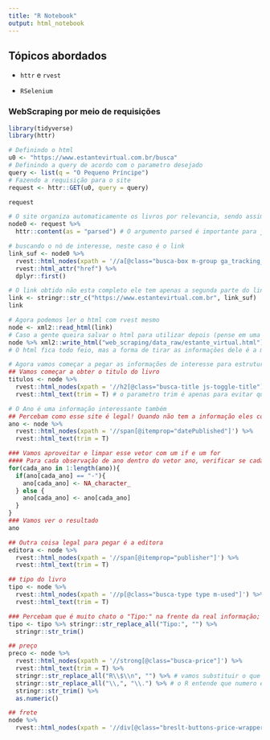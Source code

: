 ```yaml
---
title: "R Notebook"
output: html_notebook
---
```


## Tópicos abordados

- `httr` e `rvest`

- `RSelenium`

### WebScraping por meio de requisições

```r
library(tidyverse)
library(httr)
```

```r
# Definindo o html
u0 <- "https://www.estantevirtual.com.br/busca"
# Definindo a query de acordo com o parametro desejado
query <- list(q = "O Pequeno Príncipe")
# Fazendo a requisição para o site
request <- httr::GET(u0, query = query)

request

# O site organiza automaticamente os livros por relevancia, sendo assim vamos pegar o primeiro link
node0 <- request %>% 
  httr::content(as = "parsed") # O argumento parsed é importante para já obtermos o html parseado

# buscando o nó de interesse, neste caso é o link
link_suf <- node0 %>% 
  rvest::html_nodes(xpath = '//a[@class="busca-box m-group ga_tracking_event desktop"]') %>% 
  rvest::html_attr("href") %>% 
  dplyr::first()

# O link obtido não esta completo ele tem apenas a segunda parte do link. Vamos montá-lo
link <- stringr::str_c("https://www.estantevirtual.com.br", link_suf)
link

# Agora podemos ler o html com rvest mesmo
node <- xml2::read_html(link)
# Caso a gente queira salvar o html para utilizar depois (pense em uma situação que nós não temos internet)
node %>% xml2::write_html("web_scraping/data_raw/estante_virtual.html")
# O html fica todo feio, mas a forma de tirar as informações dele é a mesma.

# Agora vamos começar a pegar as informações de interesse para estrutura-las em tabelas. Esse processo é chamado de parser e o que basicamente estamos fazendo é parsear um arquivo HTML
## Vamos começar a obter o titulo do livro
titulos <- node %>% 
  rvest::html_nodes(xpath = '//h2[@class="busca-title js-toggle-title"]') %>% 
  rvest::html_text(trim = T) # o parametro trim é apenas para evitar que a string venha algo como "   Pequeno Príncipe  "

# O Ano é uma informação interessante também
## Percebam como esse site é legal! Quando não tem a informação eles colocam um "-". Se não tivessemos isso, teriamos problemas
ano <- node %>% 
  rvest::html_nodes(xpath = '//span[@itemprop="datePublished"]') %>% 
  rvest::html_text(trim = T)

### Vamos aproveitar e limpar esse vetor com um if e um for
#### Para cada observação de ano dentro do vetor ano, verificar se cada elemento é igual a "-". Em caso positivo, substituir "-" por NA; caso contrario, manter como está
for(cada_ano in 1:length(ano)){
  if(ano[cada_ano] == "-"){
    ano[cada_ano] <- NA_character_
  } else {
    ano[cada_ano] <- ano[cada_ano]
  }
}
### Vamos ver o resultado
ano

## Outra coisa legal para pegar é a editora
editora <- node %>% 
  rvest::html_nodes(xpath = '//span[@itemprop="publisher"]') %>%
  rvest::html_text(trim = T)

## tipo do livro
tipo <- node %>%
  rvest::html_nodes(xpath = '//p[@class="busca-type type m-used"]') %>% 
  rvest::html_text(trim = T)

### Percebam que é muito chato o "Tipo:" na frente da real informação; vamos remove-lo
tipo <- tipo %>% stringr::str_replace_all("Tipo:", "") %>% 
  stringr::str_trim()

## preço
preco <- node %>% 
  rvest::html_nodes(xpath = '//strong[@class="busca-price"]') %>% 
  rvest::html_text(trim = T) %>% 
  stringr::str_replace_all("R\\$\\n", "") %>% # vamos substituir o que nao queremos
  stringr::str_replace_all("\\,", "\\.") %>% # o R entende que numero é separado por pont
  stringr::str_trim() %>% 
  as.numeric()

## frete
node %>% 
  rvest::html_nodes(xpath = '//div[@class="breslt-buttons-price-wrapper"]//span[@class="busca-label"]/text()') %>% rvest::html_text()
```
 

